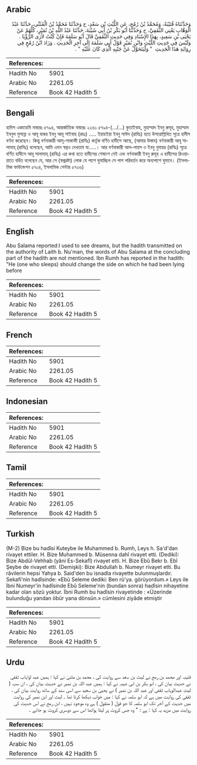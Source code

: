 ## Arabic


<div dir="rtl" lang="ar" style={{fontSize:'larger',backgroundColor:'#f8f9fa',padding:20}}>
وَحَدَّثَنَاهُ قُتَيْبَةُ، وَمُحَمَّدُ بْنُ رُمْحٍ، عَنِ اللَّيْثِ بْنِ سَعْدٍ، ح وَحَدَّثَنَا مُحَمَّدُ بْنُ الْمُثَنَّى، حَدَّثَنَا عَبْدُ الْوَهَّابِ يَعْنِي الثَّقَفِيَّ، ح وَحَدَّثَنَا أَبُو بَكْرِ بْنُ أَبِي شَيْبَةَ، حَدَّثَنَا عَبْدُ اللَّهِ بْنُ نُمَيْرٍ، كُلُّهُمْ عَنْ يَحْيَى بْنِ سَعِيدٍ، بِهَذَا الإِسْنَادِ وَفِي حَدِيثِ الثَّقَفِيِّ قَالَ أَبُو سَلَمَةَ فَإِنْ كُنْتُ لأَرَى الرُّؤْيَا ‏.‏ وَلَيْسَ فِي حَدِيثِ اللَّيْثِ وَابْنِ نُمَيْرٍ قَوْلُ أَبِي سَلَمَةَ إِلَى آخِرِ الْحَدِيثِ ‏.‏ وَزَادَ ابْنُ رُمْحٍ فِي رِوَايَةِ هَذَا الْحَدِيثِ ‏ "‏ وَلْيَتَحَوَّلْ عَنْ جَنْبِهِ الَّذِي كَانَ عَلَيْهِ ‏"‏ ‏.‏
</div>
<div style={{backgroundColor:'#f8f9fa',padding:20, marginBottom: 10}}><table> <thead> <tr> <th>References:</th> <th></th> </tr> </thead> <tbody><tr><td>Hadith No</td><td>5901</td></tr><tr><td>Arabic No</td><td>2261.05</td></tr><tr><td>Reference</td><td>Book 42 Hadith 5</td></tr></tbody></table></div>

## Bengali


<div dir="ltr" lang="bn" style={{fontSize:'larger',backgroundColor:'#f8f9fa',padding:20}}>
হাদিস একাডেমি নাম্বারঃ ৫৭৯৪, আন্তর্জাতিক নাম্বারঃ ২২৬১ ৫৭৯৪-(.../...) কুতাইবাহ, মুহাম্মাদ ইবনু রুমূহ, মুহাম্মাদ ইবনুল মুসান্না ও আবূ বাকর ইবনু আবূ শাইবাহ (রহঃ) ..... ইয়াহইয়া ইবনু সাঈদ (রাযিঃ) হতে উপরোল্লিখিত সূত্রে হাদীস বর্ণনা করেছেন। কিন্তু বর্ণনাকারী আসূ-সাকাফী (রাযিঃ) কর্তৃক বর্ণিত হাদীসে আছে, (আমার উস্তায) বর্ণনাকারী আবূ সালামাহ্ (রাযিঃ) বলেছেন, আমি এমন স্বপ্নও দেখতাম যা.....। আর বর্ণনাকারী আল-লায়স ও ইবনু নুমায়র (রাযিঃ) সূত্রে বর্ণিত হাদীসে আবূ সালামাহ্ (রাযিঃ) এর কথা হতে হাদীসের শেষাংশ নেই এবং বর্ণনাকারী ইবনু রুমূহ এ হাদীসের রিওয়ায়াতে বর্ধিত বলেছেন যে, আর সে (স্বপ্নদ্রষ্টা) লোক যে পাশে ঘুমাচ্ছিল সে পাশ পরিবর্তন করে অন্যপাশে ঘুমাবে। (ইসলামিক ফাউন্ডেশন ৫৭০৪, ইসলামিক সেন্টার ৫৭৩৬)
</div>
<div style={{backgroundColor:'#f8f9fa',padding:20, marginBottom: 10}}><table> <thead> <tr> <th>References:</th> <th></th> </tr> </thead> <tbody><tr><td>Hadith No</td><td>5901</td></tr><tr><td>Arabic No</td><td>2261.05</td></tr><tr><td>Reference</td><td>Book 42 Hadith 5</td></tr></tbody></table></div>

## English


<div dir="ltr" lang="en" style={{fontSize:'larger',backgroundColor:'#f8f9fa',padding:20}}>
Abu Salama reported:I used to see dreams, but the hadith transmitted on the authority of Laith b. Nu'man, the words of Abu Salama at the concluding part of the hadith are not mentioned. Ibn Rumh has reported in the hadith: "He (one who sleeps) should change the side on which he had been lying before
</div>
<div style={{backgroundColor:'#f8f9fa',padding:20, marginBottom: 10}}><table> <thead> <tr> <th>References:</th> <th></th> </tr> </thead> <tbody><tr><td>Hadith No</td><td>5901</td></tr><tr><td>Arabic No</td><td>2261.05</td></tr><tr><td>Reference</td><td>Book 42 Hadith 5</td></tr></tbody></table></div>

## French


<div dir="ltr" lang="fr" style={{fontSize:'larger',backgroundColor:'#f8f9fa',padding:20}}>

</div>
<div style={{backgroundColor:'#f8f9fa',padding:20, marginBottom: 10}}><table> <thead> <tr> <th>References:</th> <th></th> </tr> </thead> <tbody><tr><td>Hadith No</td><td>5901</td></tr><tr><td>Arabic No</td><td>2261.05</td></tr><tr><td>Reference</td><td>Book 42 Hadith 5</td></tr></tbody></table></div>

## Indonesian


<div dir="ltr" lang="id" style={{fontSize:'larger',backgroundColor:'#f8f9fa',padding:20}}>

</div>
<div style={{backgroundColor:'#f8f9fa',padding:20, marginBottom: 10}}><table> <thead> <tr> <th>References:</th> <th></th> </tr> </thead> <tbody><tr><td>Hadith No</td><td>5901</td></tr><tr><td>Arabic No</td><td>2261.05</td></tr><tr><td>Reference</td><td>Book 42 Hadith 5</td></tr></tbody></table></div>

## Tamil


<div dir="ltr" lang="ta" style={{fontSize:'larger',backgroundColor:'#f8f9fa',padding:20}}>

</div>
<div style={{backgroundColor:'#f8f9fa',padding:20, marginBottom: 10}}><table> <thead> <tr> <th>References:</th> <th></th> </tr> </thead> <tbody><tr><td>Hadith No</td><td>5901</td></tr><tr><td>Arabic No</td><td>2261.05</td></tr><tr><td>Reference</td><td>Book 42 Hadith 5</td></tr></tbody></table></div>

## Turkish


<div dir="ltr" lang="tr" style={{fontSize:'larger',backgroundColor:'#f8f9fa',padding:20}}>
(M-2) Bize bu hadîsi Kuteybe ile Muhammed b. Rumh, Leys h. Sa'd'dan rivayet ettiler. H. Bize Muhammed b. Müsenna dahî rivayet etti. (Dediki): Bize Abdül-Vehhab (yâni Es-Sekafî) rivayet etti. H. Bize Ebû Bekr b. Ebî Şeybe de rivayet etti. (Demişki): Bize Abdullah b. Numeyr rivayet etti. Bu râvilerin hepsi Yahya b. Said'den bu isnadla rivayette bulunmuşlardır. Sekafi'nin hadîsinde: «Ebû Seleme dediki: Ben rü'ya. görüyordum.» Leys ile îbni Numeyr'in hadîsinde Ebû Seleme'nin (bundan sonra) hadîsin nihayetine kadar olan sözü yoktur. İbni Rumh bu hadîsin rivayetinde : «Üzerinde bulunduğu yandan öbür yana dönsün.» cümlesini ziyâde etmiştir
</div>
<div style={{backgroundColor:'#f8f9fa',padding:20, marginBottom: 10}}><table> <thead> <tr> <th>References:</th> <th></th> </tr> </thead> <tbody><tr><td>Hadith No</td><td>5901</td></tr><tr><td>Arabic No</td><td>2261.05</td></tr><tr><td>Reference</td><td>Book 42 Hadith 5</td></tr></tbody></table></div>

## Urdu


<div dir="rtl" lang="ur" style={{fontSize:'larger',backgroundColor:'#f8f9fa',padding:20}}>
قتیبہ اور محمد بن رمح نے لیث بن سعد سے روایت کی ، محمد بن مثنیٰ نے کہا : ہمیں عبد لواہاب ثقفی نے حدیث بیان کی ، ابو بکر بن ابی شیبہ نے کہا : ہمیں عبد اللہ بن نمیر نے حدیث بیان کی ، ان سب ( لیث عبدالوہاب ثقفی ٰاور عبد اللہ بن نمیر ) نے یحییٰ بن سعید سے اسی سند کے ساتھ روایت بیان کی ، ثقفیٰ کی روایت میں ہے کہ ابو سلمہ نے کہا : میں خواب دیکھا کرتا تھا ۔ لیث اور ابن نمیر کی روایت میں حدیث کے آخر تک ابو سلمہ کا جو قول ( منقول ) ہے وہ موجود نہیں ، ابن رمح نے اس حدیث کی روایت میں مزید یہ کہا : ہے : " وہ جس کروٹ پر لیٹا ہواتھا اس سے دوسری کروٹ ہو جائے ۔
</div>
<div style={{backgroundColor:'#f8f9fa',padding:20, marginBottom: 10}}><table> <thead> <tr> <th>References:</th> <th></th> </tr> </thead> <tbody><tr><td>Hadith No</td><td>5901</td></tr><tr><td>Arabic No</td><td>2261.05</td></tr><tr><td>Reference</td><td>Book 42 Hadith 5</td></tr></tbody></table></div>